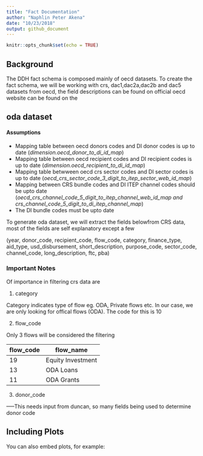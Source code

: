```yaml
---
title: "Fact Documentation"
author: "Naphlin Peter Akena"
date: "10/23/2018"
output: github_document
---
```


```r
knitr::opts_chunk$set(echo = TRUE)
```

## Background

The DDH fact schema is composed mainly of oecd datasets. To create the fact schema, we will be working with crs, dac1,dac2a,dac2b and dac5 datasets from oecd, the field descriptions can be found on official oecd website can be found on the 

## oda dataset

#### Assumptions

+ Mapping table between oecd donors codes and DI donor codes is up to date (*dimension.oecd_donor_to_di_id_map*)
+ Mapping table between oecd recipient codes and DI recipient codes is up to date (*dimension.oecd_recipient_to_di_id_map*)
+ Mapping table betwween oecd crs sector codes and DI sector codes is up to date 
(*oecd_crs_sector_code_3_digit_to_itep_sector_web_id_map*)
+ Mapping between CRS bundle codes and DI ITEP channel codes should be upto date
(*oecd_crs_channel_code_5_digit_to_itep_channel_web_id_map and crs_channel_code_5_digit_to_di_itep_channel_map*)
+ The DI bundle codes must be upto date

To generate oda dataset, we will extract the fields belowfrom CRS data, most of the fields are self explanatory except a few

(year, donor_code, recipient_code, flow_code, category, finance_type, aid_type, usd_disbursement, short_description, purpose_code, sector_code, channel_code, long_description, ftc, pba)

### Important Notes
Of importance in filtering crs data are

1. category
  
  Category indicates type of flow eg. ODA, Private flows etc. In our case, we are only     looking for offical flows (ODA). The code for this is 10

2. flow_code
  
  Only 3 flows will be considered the filtering 
  
  flow_code |flow_name                                |
  ----------|-----------------------------------------|
  19        |Equity Investment                        |
  13        |ODA Loans                                |
  11        |ODA Grants                               |

3. donor_code 

-----This needs input from duncan, so many fields being used to determine donor code



## Including Plots

You can also embed plots, for example:
